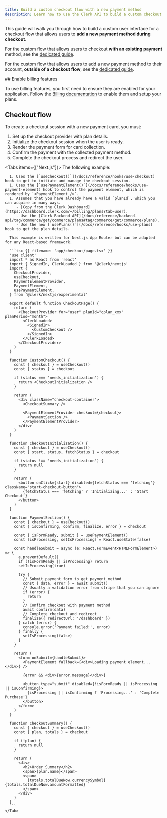 ```yaml
---
title: Build a custom checkout flow with a new payment method
description: Learn how to use the Clerk API to build a custom checkout flow that allows users to add a new payment method during checkout.
---
```


<Include src="_partials/custom-flows-callout" />

<Include src="_partials/billing/billing-experimental" />

This guide will walk you through how to build a custom user interface for a checkout flow that allows users to **add a new payment method during checkout**.

For the custom flow that allows users to checkout **with an existing payment** method, see the [dedicated guide](/docs/guides/development/custom-flows/billing/checkout-existing-payment-method).

For the custom flow that allows users to add a new payment method to their account, **outside of a checkout flow**, see the [dedicated guide](/docs/guides/development/custom-flows/billing/add-new-payment-method).

<Steps>
  ## Enable billing features

  To use billing features, you first need to ensure they are enabled for your application. Follow the [Billing documentation](/docs/guides/billing/overview) to enable them and setup your plans.

  ## Checkout flow

  To create a checkout session with a new payment card, you must:

  1. Set up the checkout provider with plan details.
  1. Initialize the checkout session when the user is ready.
  1. Render the payment form for card collection.
  1. Confirm the payment with the collected payment method.
  1. Complete the checkout process and redirect the user.

  <Tabs items={["Next.js"]}>
    <Tab>
      The following example:

      1. Uses the [`useCheckout()`](/docs/reference/hooks/use-checkout) hook to get to initiate and manage the checkout session.
      1. Uses the [`usePaymentElement()`](/docs/reference/hooks/use-payment-element) hook to control the payment element, which is rendered by `<PaymentElement />`.
      1. Assumes that you have already have a valid `planId`, which you can acquire in many ways.
         - [Copy from the Clerk Dashboard](https://dashboard.clerk.com/~/billing/plans?tab=user).
         - Use the [Clerk Backend API](/docs/reference/backend-api/tag/commerce/get/commerce/plans#tag/commerce/get/commerce/plans).
         - Use the new [`usePlans()`](/docs/reference/hooks/use-plans) hook to get the plan details.

      This example is written for Next.js App Router but can be adapted for any React-based framework.

      ```tsx {{ filename: 'app/checkout/page.tsx' }}
      'use client'
      import * as React from 'react'
      import { SignedIn, ClerkLoaded } from '@clerk/nextjs'
      import {
        CheckoutProvider,
        useCheckout,
        PaymentElementProvider,
        PaymentElement,
        usePaymentElement,
      } from '@clerk/nextjs/experimental'

      export default function CheckoutPage() {
        return (
          <CheckoutProvider for="user" planId="cplan_xxx" planPeriod="month">
            <ClerkLoaded>
              <SignedIn>
                <CustomCheckout />
              </SignedIn>
            </ClerkLoaded>
          </CheckoutProvider>
        )
      }

      function CustomCheckout() {
        const { checkout } = useCheckout()
        const { status } = checkout

        if (status === 'needs_initialization') {
          return <CheckoutInitialization />
        }

        return (
          <div className="checkout-container">
            <CheckoutSummary />

            <PaymentElementProvider checkout={checkout}>
              <PaymentSection />
            </PaymentElementProvider>
          </div>
        )
      }

      function CheckoutInitialization() {
        const { checkout } = useCheckout()
        const { start, status, fetchStatus } = checkout

        if (status !== 'needs_initialization') {
          return null
        }

        return (
          <button onClick={start} disabled={fetchStatus === 'fetching'} className="start-checkout-button">
            {fetchStatus === 'fetching' ? 'Initializing...' : 'Start Checkout'}
          </button>
        )
      }

      function PaymentSection() {
        const { checkout } = useCheckout()
        const { isConfirming, confirm, finalize, error } = checkout

        const { isFormReady, submit } = usePaymentElement()
        const [isProcessing, setIsProcessing] = React.useState(false)

        const handleSubmit = async (e: React.FormEvent<HTMLFormElement>) => {
          e.preventDefault()
          if (!isFormReady || isProcessing) return
          setIsProcessing(true)

          try {
            // Submit payment form to get payment method
            const { data, error } = await submit()
            // Usually a validation error from stripe that you can ignore
            if (error) {
              return
            }
            // Confirm checkout with payment method
            await confirm(data)
            // Complete checkout and redirect
            finalize({ redirectUrl: '/dashboard' })
          } catch (error) {
            console.error('Payment failed:', error)
          } finally {
            setIsProcessing(false)
          }
        }

        return (
          <form onSubmit={handleSubmit}>
            <PaymentElement fallback={<div>Loading payment element...</div>} />

            {error && <div>{error.message}</div>}

            <button type="submit" disabled={!isFormReady || isProcessing || isConfirming}>
              {isProcessing || isConfirming ? 'Processing...' : 'Complete Purchase'}
            </button>
          </form>
        )
      }

      function CheckoutSummary() {
        const { checkout } = useCheckout()
        const { plan, totals } = checkout

        if (!plan) {
          return null
        }

        return (
          <div>
            <h2>Order Summary</h2>
            <span>{plan.name}</span>
            <span>
              {totals.totalDueNow.currencySymbol} {totals.totalDueNow.amountFormatted}
            </span>
          </div>
        )
      }
      ```
    </Tab>
  </Tabs>
</Steps>
